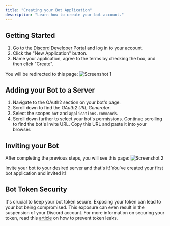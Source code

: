 ```yaml
---
title: "Creating your Bot Application"
description: "Learn how to create your bot account."
---
```


## Getting Started

1. Go to the [Discord Developer Portal](https://discord.com/developers) and log in to your account.
2. Click the "New Application" button.
3. Name your application, agree to the terms by checking the box, and then click "Create".

You will be redirected to this page:
![Screenshot 1](screenshots/screenshot-1.png)

## Adding your Bot to a Server

1. Navigate to the OAuth2 section on your bot's page.
2. Scroll down to find the *OAuth2 URL Generator*.
3. Select the scopes `bot` and `applications.commands`.
4. Scroll down further to select your bot's permissions. Continue scrolling to find the bot's Invite URL. Copy this URL and paste it into your browser.

## Inviting your Bot

After completing the previous steps, you will see this page:
![Screenshot 2](screenshots/screenshot-2.png)

Invite your bot to your desired server and that's it! You've created your first bot application and invited it!

## Bot Token Security

It's crucial to keep your bot token secure. Exposing your token can lead to your bot being compromised. This exposure can even result in the suspension of your Discord account. For more information on securing your token, read this [article](https://discordjs.guide/creating-your-bot/#using-environment-variables) on how to prevent token leaks.
